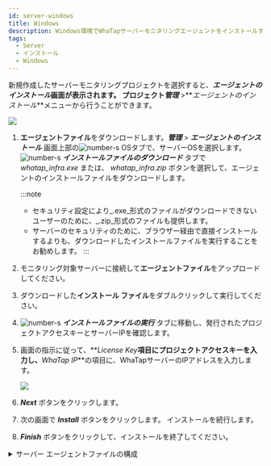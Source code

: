 ```yaml
---
id: server-windows
title: Windows
description: Windows環境でWhaTapサーバーモニタリングエージェントをインストールする方法を説明します。
tags:
  - Server
  - インストール
  - Windows
---
```


新規作成したサーバーモニタリングプロジェクトを選択すると、**_エージェントのインストール_**画面が表示されます。 プロジェクト**_管理_** >**_エージェントのインストール_**メニューから行うことができます。

![](/img/server-install-windows.png)

1.  **エージェントファイル**をダウンロードします。**_管理_** > **_エージェントのインストール_**  画面上部の![number-s](/img/number-01.png) OSタブで、サーバーOSを選択します。 ![number-s](/img/number-02.png) **_インストールファイルのダウンロード_** タブで _whatap_infra.exe_ または、 _whatap_infra.zip_ ボタンを選択して、エージェントのインストールファイルをダウンロードします。  

    :::note

    -   セキュリティ設定により_.exe_形式のファイルがダウンロードできないユーザーのために、_.zip_形式のファイルも提供します。
    -   サーバーのセキュリティのために、ブラウザー経由で直接インストールするよりも、ダウンロードしたインストールファイルを実行することをお勧めします。
    :::

2.  モニタリング対象サーバーに接続して**エージェントファイル**をアップロードしてください。

3.  ダウンロードした**インストール ファイル**をダブルクリックして実行してください。  

4.  ![number-s](/img/number-03.png) **_インストールファイルの実行_** タブに移動し、発行されたプロジェクトアクセスキーとサーバーIPを確認します。

5.  画面の指示に従って、**_License Key_**項目にプロジェクトアクセスキーを入力し、**_WhaTap IP_**の項目に、WhaTapサーバーのIPアドレスを入力します。

    ![](https://img.whatap.io/media/user_guide_server/management/1230.png)  

6.  **_Next_** ボタンをクリックします。

7.  次の画面で **_Install_** ボタンをクリックします。 インストールを続行します。

8.  **_Finish_** ボタンをクリックして、インストールを終了してください。

<details>
<summary>サーバー エージェントファイルの構成</summary>

{@include: ../../common-items/_sv-cpf.mdx}

{@include: ../../common-items/_sv-w-cpf.mdx}  

</details>
